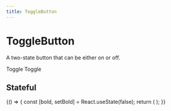 ```yaml
---
title: ToggleButton
---
```



# ToggleButton

A two-state button that can be either on or off.

<Playground>
  <Flex flow="column" gap="2" cross="center">
    <ToggleButton variant="secondary">Toggle</ToggleButton>
    <ToggleButton variant="flat">Toggle</ToggleButton>
  </Flex>
</Playground>

## Stateful

<Playground>
  {() => {
    const [bold, setBold] = React.useState(false);
    return (
      <ToggleButton
        pressed={bold}
        onPressedChange={setBold}
        size="sm"
        aria-label={bold ? 'Turn off bold' : 'Turn on bold'}
      >
        <Icon as={BsTypeBold} />
      </ToggleButton>
    );
  }}
</Playground>
